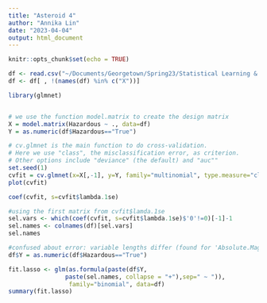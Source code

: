 ```yaml
---
title: "Asteroid 4"
author: "Annika Lin"
date: "2023-04-04"
output: html_document
---
```


```r
knitr::opts_chunk$set(echo = TRUE)
```

```r
df <- read.csv("~/Documents/Georgetown/Spring23/Statistical Learning & Data Science/Project/NASA-asteroid-Classification-master/nasa_4_4_23.csv")
df <- df[ , !(names(df) %in% c("X"))]
```

```r
library(glmnet)


# we use the function model.matrix to create the design matrix
X = model.matrix(Hazardous ~ ., data=df)
Y = as.numeric(df$Hazardous=="True")

# cv.glmnet is the main function to do cross-validation.
# Here we use "class", the misclassification error, as criterion.
# Other options include "deviance" (the default) and "auc""
set.seed(1)
cvfit = cv.glmnet(x=X[,-1], y=Y, family="multinomial", type.measure="class")
plot(cvfit)
```
```r
coef(cvfit, s=cvfit$lambda.1se)
```

```r
#using the first matrix from cvfit$lamda.1se
sel.vars <- which(coef(cvfit, s=cvfit$lambda.1se)$'0'!=0)[-1]-1
sel.names <- colnames(df)[sel.vars]
sel.names
```


```r

#confused about error: variable lengths differ (found for 'Absolute.Magnitude')
df$Y = as.numeric(df$Hazardous=="True")

fit.lasso <- glm(as.formula(paste(df$Y, 
                paste(sel.names, collapse = "+"),sep=" ~ ")),
                 family="binomial", data=df)
summary(fit.lasso)
```


